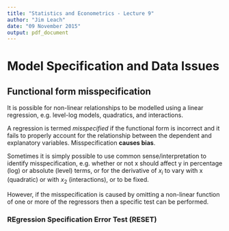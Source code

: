 ```yaml
---
title: "Statistics and Econometrics - Lecture 9"
author: "Jim Leach"
date: "09 November 2015"
output: pdf_document
---
```


# Model Specification and Data Issues

## Functional form misspecification

It is possible for non-linear relationships to be modelled using a linear regression, e.g. level-log models, quadratics, and interactions.

A regression is termed _misspecified_ if the functional form is incorrect and it fails to properly account for the relationship between the dependent and explanatory variables. Misspecification __causes bias__.

Sometimes it is simply possible to use common sense/interpretation to identify misspecification, e.g. whether or not x should affect y in percentage (log) or absolute (level) terms, or for the derivative of $x_i$ to vary with x (quadratic) or with $x_2$ (interactions), or to be fixed. 

However, if the misspecification is caused by omitting a non-linear function of one or more of the regressors then a specific test can be performed.

### REgression Specification Error Test (RESET)

